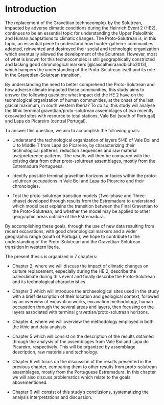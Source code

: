 # Introduction

The replacement of the Gravettian technocomplex by the Solutrean, impacted by adverse climatic conditions during the Heinrich Event 2 (HE2), continues to be an essential topic for understanding the Upper Paleolithic and Human adaptations to climatic changes. The Proto-Solutrean is, in this topic, an essential piece to understand how hunter-gatherer communities adapted, reinvented and destroyed their social and technologic organization which eventually allowed the development of the Solutrean. However, most of what is known for this technocomplex is still geographically constricted and lacking good chronological markers [@cascalheiraandbicho2013], which hampers the understanding of the Proto-Solutrean itself and its role in the Gravettian-Solutrean transition.

By understanding the need to better comprehend the Proto-Solutrean and how adverse climate impacted these communities, this study aims to answer the following question: what impact did the HE 2 have on the technological organization of human communities, at the onset of the last glacial maximum, in south western Iberia? To do so, this study will analyse the lithic terminal gravettian/proto-solutrean assemblages of two recently excavated sites with resource to total stations, Vale Boi (south of Portugal) and Lapa do Picareiro (central Portugal).

To answer this question, we aim to accomplish the following goals:

* Understand the technological organization of layers 5/4E of Vale Boi and U to Middle T from Lapa do Picareiro, by characterizing their technological patterns, reduction sequences and raw material use/preference patterns. The results will then be compared with the existing data from other proto-solutrean assemblages, mostly from the Estremadura Portuguesa.

* Identify possible terminal gravettian horizons or facies within the proto-solutrean occupations in Vale Boi and Lapa do Picareiro and their chronologies.

* Test the proto-solutrean transition models (Two-phase and Three-phase) developed through results from the Estremadura to understand which model best explains the transition between the Final Gravettian to the Proto-Solutrean, and whether the model may be applied to other geographic areas outside of the Estremadura.

By accomplishing these goals, through the use of new data resulting from recent excavations, with good chronological markers and a wider geographic range (south of Portugal), we hope to contribute to the understanding of the Proto-Solutrean and the Gravettian-Solutrean transition in western Iberia.

The present thesis is organized in 7 chapters:

* Chapter 2, where we will discuss the impact of climatic changes on culture replacement, especially during the HE 2, describe the paleoclimate during this event and finally describe the Proto-Solutrean and its technological characteristics.

* Chapter 3 which will introduce the archaeological sites used in the study with a brief description of their location and geological context, followed by an overview of excavation works, excavation methodology, human occupation through the several areas and layers, then focusing on the layers associated with terminal gravettian/proto-solutrean horizons.

* Chapter 4, where we will overview the methodology employed in both the lithic and data analysis.

* Chapter 5 which will consist on the description of the results obtained through the analysis of the assemblages from Vale Boi and Lapa do Picareiro, respectively. This will be organized by assemblage description, raw materials and technology.

* Chapter 6 will focus on the discussion of the results presented in the previous chapter, comparing them to other results from proto-solutrean assemblages, mostly from the Portuguese Estremadura. In this chapter we will also discuss problematics which relate to the goals abovementioned.

* Chapter 9 will consist of this study’s conclusions, systematizing the analysis interpretations and discussion.
